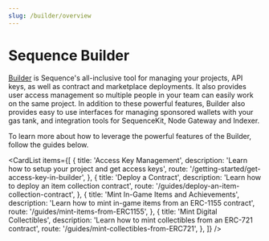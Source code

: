 ```yaml
---
slug: /builder/overview
---
```


# Sequence Builder

[Builder](https://sequence.build/) is Sequence's all-inclusive tool for managing your projects, API keys, as well as contract and marketplace deployments. It also provides user access management so multiple people in your team can easily work on the same project. In addition to these powerful features, Builder also provides easy to use interfaces for managing sponsored wallets with your gas tank, and integration tools for SequenceKit, Node Gateway and Indexer.

To learn more about how to leverage the powerful features of the Builder, follow the guides below.


<CardList items={[
  {
    title: 'Access Key Management',
    description: 'Learn how to setup your project and get access keys',
    route: '/getting-started/get-access-key-in-builder',
  },
  {
    title: 'Deploy a Contract',
    description: 'Learn how to deploy an item collection contract',
    route: '/guides/deploy-an-item-collection-contract',
  },
  {
    title: 'Mint In-Game Items and Achievements',
    description: 'Learn how to mint in-game items from an ERC-1155 contract',
    route: '/guides/mint-items-from-ERC1155',
  },
  {
    title: 'Mint Digital Collectibles',
    description: 'Learn how to mint collectibles from an ERC-721 contract',
    route: '/guides/mint-collectibles-from-ERC721',
  },
]} />
